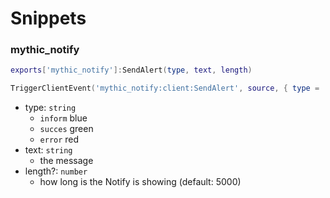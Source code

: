 # Snippets

### mythic_notify
```lua filename="Client"
exports['mythic_notify']:SendAlert(type, text, length)
```
```lua filename="Server"
TriggerClientEvent('mythic_notify:client:SendAlert', source, { type = 'inform', text = 'Message', length = 5000 })
```
- type: `string`
    - `inform` blue
    - `succes` green
    - `error` red
- text: `string`
    - the message
- length?: `number`
    - how long is the Notify is showing (default: 5000)